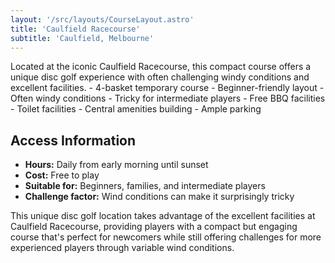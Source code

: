 ```yaml
---
layout: '/src/layouts/CourseLayout.astro'
title: 'Caulfield Racecourse'
subtitle: 'Caulfield, Melbourne'
---
```



<CourseOverview quote="Perfect for beginners and families, tricky for intermediate players">
Located at the iconic Caulfield Racecourse, this compact course offers a unique disc golf experience with often challenging windy conditions and excellent facilities.
</CourseOverview>

<CourseDetails>
  <FeatureBox title="Course Features">
    - 4-basket temporary course
    - Beginner-friendly layout
    - Often windy conditions
    - Tricky for intermediate players
  </FeatureBox>

  <FeatureBox title="Facilities">
    - Free BBQ facilities
    - Toilet facilities
    - Central amenities building
    - Ample parking
  </FeatureBox>
</CourseDetails>

## Access Information

- **Hours:** Daily from early morning until sunset
- **Cost:** Free to play
- **Suitable for:** Beginners, families, and intermediate players
- **Challenge factor:** Wind conditions can make it surprisingly tricky

This unique disc golf location takes advantage of the excellent facilities at Caulfield Racecourse, providing players with a compact but engaging course that's perfect for newcomers while still offering challenges for more experienced players through variable wind conditions.